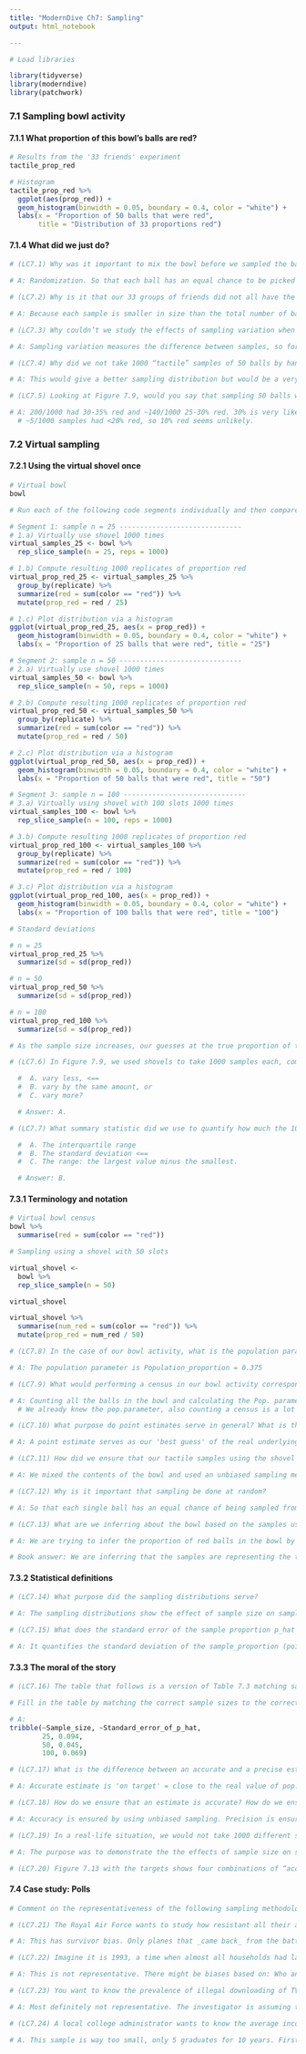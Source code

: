 ---
title: "ModernDive Ch7: Sampling"
output: html_notebook

---

```{r}
# Load libraries

library(tidyverse)
library(moderndive)
library(patchwork)
```
### 7.1 Sampling bowl activity
#### 7.1.1 What proportion of this bowl’s balls are red?

```{r}
# Results from the '33 friends' experiment
tactile_prop_red
```

```{r}
# Histogram
tactile_prop_red %>% 
  ggplot(aes(prop_red)) +
  geom_histogram(binwidth = 0.05, boundary = 0.4, color = "white") +
  labs(x = "Proportion of 50 balls that were red", 
       title = "Distribution of 33 proportions red")
```

#### 7.1.4 What did we just do?

```{r}
# (LC7.1) Why was it important to mix the bowl before we sampled the balls?

# A: Randomization. So that each ball has an equal chance to be picked by the shovel. The sampled balls are put back every time to replicate the environment of the first the sampling event.

# (LC7.2) Why is it that our 33 groups of friends did not all have the same numbers of balls that were red out of 50, and hence different proportions red?

# A: Because each sample is smaller in size than the total number of balls and each ball is selected randomly, the set of selected balls will be different every time (it is possible to get exactly the same balls on several trials). This is sampling variation in action.

# (LC7.3) Why couldn’t we study the effects of sampling variation when we used the virtual shovel only once? Why did we need to take more than one virtual sample (in our case 33 virtual samples)?

# A: Sampling variation measures the difference between samples, so for that reason, more than one sample is needed.

# (LC7.4) Why did we not take 1000 “tactile” samples of 50 balls by hand?

# A: This would give a better sampling distribution but would be a very tedious job to do.

# (LC7.5) Looking at Figure 7.9, would you say that sampling 50 balls where 30% of them were red is likely or not? What about sampling 50 balls where 10% of them were red?

# A: 200/1000 had 30-35% red and ~140/1000 25-30% red. 30% is very likely.
  # ~5/1000 samples had <20% red, so 10% red seems unlikely.
```

### 7.2 Virtual sampling
#### 7.2.1 Using the virtual shovel once

```{r}
# Virtual bowl
bowl
```

```{r}
# Run each of the following code segments individually and then compare the three resulting histograms.

# Segment 1: sample n = 25 ------------------------------
# 1.a) Virtually use shovel 1000 times
virtual_samples_25 <- bowl %>% 
  rep_slice_sample(n = 25, reps = 1000)

# 1.b) Compute resulting 1000 replicates of proportion red
virtual_prop_red_25 <- virtual_samples_25 %>% 
  group_by(replicate) %>% 
  summarize(red = sum(color == "red")) %>% 
  mutate(prop_red = red / 25)

# 1.c) Plot distribution via a histogram
ggplot(virtual_prop_red_25, aes(x = prop_red)) +
  geom_histogram(binwidth = 0.05, boundary = 0.4, color = "white") +
  labs(x = "Proportion of 25 balls that were red", title = "25") 
```

```{r}
# Segment 2: sample n = 50 ------------------------------
# 2.a) Virtually use shovel 1000 times
virtual_samples_50 <- bowl %>% 
  rep_slice_sample(n = 50, reps = 1000)

# 2.b) Compute resulting 1000 replicates of proportion red
virtual_prop_red_50 <- virtual_samples_50 %>% 
  group_by(replicate) %>% 
  summarize(red = sum(color == "red")) %>% 
  mutate(prop_red = red / 50)

# 2.c) Plot distribution via a histogram
ggplot(virtual_prop_red_50, aes(x = prop_red)) +
  geom_histogram(binwidth = 0.05, boundary = 0.4, color = "white") +
  labs(x = "Proportion of 50 balls that were red", title = "50")  
```

```{r}
# Segment 3: sample n = 100 ------------------------------
# 3.a) Virtually using shovel with 100 slots 1000 times
virtual_samples_100 <- bowl %>% 
  rep_slice_sample(n = 100, reps = 1000)

# 3.b) Compute resulting 1000 replicates of proportion red
virtual_prop_red_100 <- virtual_samples_100 %>% 
  group_by(replicate) %>% 
  summarize(red = sum(color == "red")) %>% 
  mutate(prop_red = red / 100)

# 3.c) Plot distribution via a histogram
ggplot(virtual_prop_red_100, aes(x = prop_red)) +
  geom_histogram(binwidth = 0.05, boundary = 0.4, color = "white") +
  labs(x = "Proportion of 100 balls that were red", title = "100") 
```

```{r}
# Standard deviations

# n = 25
virtual_prop_red_25 %>% 
  summarize(sd = sd(prop_red))

# n = 50
virtual_prop_red_50 %>% 
  summarize(sd = sd(prop_red))

# n = 100
virtual_prop_red_100 %>% 
  summarize(sd = sd(prop_red))

# As the sample size increases, our guesses at the true proportion of the bowl’s balls that are red get more precise
```

```{r}
# (LC7.6) In Figure 7.9, we used shovels to take 1000 samples each, computed the resulting 1000 proportions of the shovel’s balls that were red, and then visualized the distribution of these 1000 proportions in a histogram. We did this for shovels with 25, 50, and 100 slots in them. As the size of the shovels increased, the histograms got narrower. In other words, as the size of the shovels increased from 25 to 50 to 100, did the 1000 proportions

  #  A. vary less, <== 
  #  B. vary by the same amount, or
  #  C. vary more?

  # Answer: A.

# (LC7.7) What summary statistic did we use to quantify how much the 1000 proportions red varied?

  #  A. The interquartile range
  #  B. The standard deviation <== 
  #  C. The range: the largest value minus the smallest.

  # Answer: B.
```


#### 7.3.1 Terminology and notation

```{r}
# Virtual bowl census
bowl %>% 
  summarise(red = sum(color == "red"))
```

```{r}
# Sampling using a shovel with 50 slots

virtual_shovel <- 
  bowl %>% 
  rep_slice_sample(n = 50)

virtual_shovel
```

```{r}
virtual_shovel %>% 
  summarise(num_red = sum(color == "red")) %>% 
  mutate(prop_red = num_red / 50)
```

```{r}
# (LC7.8) In the case of our bowl activity, what is the population parameter? Do we know its value?

# A: The population parameter is Population_proportion = 0.375

# (LC7.9) What would performing a census in our bowl activity correspond to? Why did we not perform a census?

# A: Counting all the balls in the bowl and calculating the Pop. parameter
  # We already knew the pop.parameter, also counting a census is a lot of work. We performed random sampling to estimate the population parameter.

# (LC7.10) What purpose do point estimates serve in general? What is the name of the point estimate specific to our bowl activity? What is its mathematical notation?

# A: A point estimate serves as our 'best guess' of the real underlying population parameter. In this case the point estimate is sample_proportion. The mathematical notation is p_hat.

# (LC7.11) How did we ensure that our tactile samples using the shovel were random?

# A: We mixed the contents of the bowl and used an unbiased sampling method (the shovel)

# (LC7.12) Why is it important that sampling be done at random?

# A: So that each single ball has an equal chance of being sampled from the bowl. This keeps the sample representative so that the results from the sample can generalize to the underlying population.

# (LC7.13) What are we inferring about the bowl based on the samples using the shovel?

# A: We are trying to infer the proportion of red balls in the bowl by doing random sampling and calculating point estimates for the population proportion.

# Book answer: We are inferring that the samples are representing the total population in the ball.
```

#### 7.3.2 Statistical definitions
```{r}
# (LC7.14) What purpose did the sampling distributions serve?

# A: The sampling distributions show the effect of sample size on sample variance. Book: Using the sampling distributions, for a given sample size n, we can make statements about what values we can typically expect.

# (LC7.15) What does the standard error of the sample proportion p_hat quantify?

# A: It quantifies the standard deviation of the sample_proportion (point estimates) between samples. This standard deviation is known as standard error. Book: Standard errors quantify the effect of sampling variation induced on our estimates.
```

#### 7.3.3 The moral of the story

```{r}
# (LC7.16) The table that follows is a version of Table 7.3 matching sample sizes n to different standard errors of the sample proportion ˆp, but with the rows randomly re-ordered and the sample sizes removed. 

# Fill in the table by matching the correct sample sizes to the correct standard errors. For the following four Learning checks, let the estimate be the sample proportion ˆp: the proportion of a shovel’s balls that were red. It estimates the population proportion p: the proportion of the bowl’s balls that were red.

# A:
tribble(~Sample_size, ~Standard_error_of_p_hat,
        25, 0.094,
        50, 0.045,
        100, 0.069)
```

```{r}
# (LC7.17) What is the difference between an accurate and a precise estimate?

# A: Accurate estimate is 'on target' = close to the real value of pop.param. Precision is the consistency of a set of estimates (not for sigle estimate). Book: An accurate estimate gives an estimate that is close to, but not necessary the exact, actual value. A precise estimate gives the exact actual value.

# (LC7.18) How do we ensure that an estimate is accurate? How do we ensure that an estimate is precise?

# A: Accuracy is ensured by using unbiased sampling. Precision is ensured by taking large enough sample from the population. Book: To ensure that an estimate is accurate, we need to have a reasonable range of estimate, and make sure that the estimate is reasonably close to the actual value To ensure that an estimate is precise, we need to make sure the estimate is equivalent to the actual value.??

# (LC7.19) In a real-life situation, we would not take 1000 different samples to infer about a population, but rather only one. Then, what was the purpose of our exercises where we took 1000 different samples?

# A: The purpose was to demonstrate the the effects of sample size on sampling variation and further the effect if this variation to sampling estimates. Book: To get a narrower range of the estimates.??

# (LC7.20) Figure 7.13 with the targets shows four combinations of “accurate versus precise” estimates. Draw four corresponding sampling distributions of the sample proportion p_hat, like the one in the leftmost plot in Figure 7.12.
```

#### 7.4 Case study: Polls

```{r}
# Comment on the representativeness of the following sampling methodologies:

# (LC7.21) The Royal Air Force wants to study how resistant all their airplanes are to bullets. They study the bullet holes on all the airplanes on the tarmac after an air battle against the Luftwaffe (German Air Force).

# A: This has survivor bias. Only planes that _came back_ from the battle can be studied; therefore, this is not a representative sample

# (LC7.22) Imagine it is 1993, a time when almost all households had landlines. You want to know the average number of people in each household in your city. You randomly pick out 500 phone numbers from the phone book and conduct a phone survey.

# A: This is not representative. There might be biases based on: Who answered the phone? How many people live in the apartment? When are the people home (night workers...) Not all homes are listed in the book etc.  Book: This is not a good representation, because: (1) adults are more likely to pickup phone calls; (2) households with more people are more likely to have people to be available to pickup phone calls; (3) we are not certain whether all households are in the phone book.

# (LC7.23) You want to know the prevalence of illegal downloading of TV shows among students at a local college. You get the emails of 100 randomly chosen students and ask them, “How many times did you download a pirated TV show last week?”.

# A: Most definitely not representative. The investigator is assuming that people will freely admit to committing crimes. Book: This is not a good representation, because it is very likely that students will lie in this survey to stay out of trouble. So we may not get honest data. This is called volunteer bias: systematic error due to differences between those who choose to participate in studies and those who do not.

# (LC7.24) A local college administrator wants to know the average income of all graduates in the last 10 years. So they get the records of five randomly chosen graduates, contact them, and obtain their answers.

# A. This sample is way too small, only 5 graduates for 10 years. Firstly, to make it representative for all the years in the timeline, the sampling should be done for each year of the 10 years separately and with more graduates per year. Many of the 'chosen' people are likely to decline taking part in the study anyway as this is sensitive personal information. The requirement for sample size might depend on the student structure of the school (diversity in multiple ways), but not sampling each year separately (then pooling the results), might lead to low accuracy (some years over/underrepresented). Book: This is not a good representation, because the sample size is too small. The sample is representative but not precise.
```